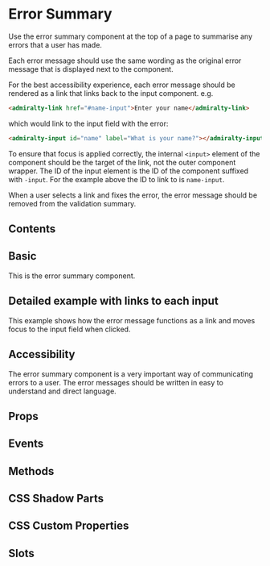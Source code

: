 # Error Summary

Use the error summary component at the top of a page to summarise any errors that a user has made.

Each error message should use the same wording as the original error message that is displayed next to the component.

For the best accessibility experience, each error message should be rendered as a link that links back to
the input component. e.g.

```html
<admiralty-link href="#name-input">Enter your name</admiralty-link>
```

which would link to the input field with the error:

```html
<admiralty-input id="name" label="What is your name?"></admiralty-input>
```

To ensure that focus is applied correctly, the internal `<input>` element of the component should be the target of the link, not the outer component wrapper. The ID of the input element is the
ID of the component suffixed with `-input`. For the example above the ID to link to is `name-input`.

When a user selects a link and fixes the error, the error message should be removed from the validation summary.

## Contents

## Basic

This is the error summary component.


<Basic />

## Detailed example with links to each input

This example shows how the error message functions as a link and moves focus to the input field when clicked.


<Detailed />

## Accessibility

The error summary component is a very important way of communicating errors to a user. The error messages should be written in easy to understand and direct language.

## Props


<Props />

## Events


<Events />

## Methods


<Methods />

## CSS Shadow Parts


<Parts />

## CSS Custom Properties


<CustomProps />

## Slots


<Slots />

